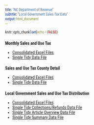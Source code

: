 ```yaml
---
title: "NC Department of Revenue"
subtitle: "Local Government Sales Tax Data"
output: html_document
---
```


```r
knitr::opts_chunk$set(echo = FALSE)
```

<link href="https://fonts.googleapis.com/css?family=Roboto+Condensed&display=swap" rel="stylesheet">
<style>* {font-size: 100%; font-family: Roboto Condensed, sans-serif;}</style>


## Monthly Sales and Use Tax

- [Consolidated Excel Files](https://github.com/jasonajones73/ncdor/tree/master/files/monthly_sales)
- [Single Tidy Data File](https://raw.githubusercontent.com/jasonajones73/ncdor/master/data/monthly_sales.csv)

## Sales and Use Tax County Detail

- [Consolidated Excel Files](https://github.com/jasonajones73/ncdor/tree/master/files/sales_and_use)
- [Single Tidy Data File](https://raw.githubusercontent.com/jasonajones73/ncdor/master/data/sales_and_use.csv)

## Local Government Sales and Use Tax Distribution

- [Consolidated Excel Files](https://github.com/jasonajones73/ncdor/tree/master/files/distributions)
- [Single Tidy Collections/Refunds Data File](https://raw.githubusercontent.com/jasonajones73/ncdor/master/data/collections_refunds.csv)
- [Single Tidy Article Overview Data File](https://raw.githubusercontent.com/jasonajones73/ncdor/master/data/article_overview.csv)
- [Single Tidy Summary Data File](https://raw.githubusercontent.com/jasonajones73/ncdor/master/data/summary.csv)
